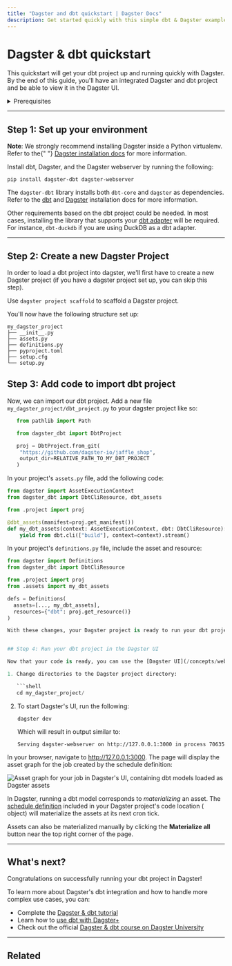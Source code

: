 ```yaml
---
title: "Dagster and dbt quickstart | Dagster Docs"
description: Get started quickly with this simple dbt & Dagster example.
---
```


# Dagster & dbt quickstart

This quickstart will get your dbt project up and running quickly with Dagster. By the end of this guide, you'll have an integrated Dagster and dbt project and be able to view it in the Dagster UI.

<details>
  <summary>Prerequisites</summary>

To complete the steps in this guide, you'll need:

- A valid dbt project
  - A dbt project must contain the `dbt_project.yml` and `profiles.yml` files
  - A test project like [Jaffle Shop](https://github.com/dagster-io/jaffle_shop) can be used

</details>

---

## Step 1: Set up your environment

<Note>
  <strong>Note</strong>: We strongly recommend installing Dagster inside a
  Python virtualenv. Refer to the{" "}
  <a href="/getting-started/install">Dagster installation docs</a> for more
  information.
</Note>

Install dbt, Dagster, and the Dagster webserver by running the following:

```shell
pip install dagster-dbt dagster-webserver
```

The `dagster-dbt` library installs both `dbt-core` and `dagster` as dependencies. Refer to the [dbt](https://docs.getdbt.com/dbt-cli/install/overview) and [Dagster](/getting-started/install) installation docs for more information.

Other requirements based on the dbt project could be needed. In most cases, installing the library that supports your [dbt adapter](https://docs.getdbt.com/docs/supported-data-platforms#types-of-adapters) will be required. For instance, `dbt-duckdb` if you are using DuckDB as a dbt adapter.

---

## Step 2: Create a new Dagster Project

In order to load a dbt project into dagster, we'll first have to create a new Dagster project (if you have a dagster project set up, you can skip this step).

Use `dagster project scaffold` to scaffold a Dagster project.

You'll now have the following structure set up:
```shell
my_dagster_project
├── __init__.py
├── assets.py
├── definitions.py
├── pyproject.toml
├── setup.cfg
└── setup.py
```

## Step 3: Add code to import dbt project

Now, we can import our dbt project. Add a new file `my_dagster_project/dbt_project.py` to your dagster project like so:
```python file=/integrations/dbt/quickstart/with_project.py startafter=start_dbt_project_example endbefore=end_dbt_project_example
   from pathlib import Path

   from dagster_dbt import DbtProject

   proj = DbtProject.from_git(
    "https://github.com/dagster-io/jaffle_shop", 
    output_dir=RELATIVE_PATH_TO_MY_DBT_PROJECT
   )
   ```

In your project's `assets.py` file, add the following code:
```python file=/integrations/dbt/quickstart/with_project.py startafter=start_dbt_assets_example endbefore=end_dbt_assets_example
from dagster import AssetExecutionContext
from dagster_dbt import DbtCliResource, dbt_assets

from .project import proj 

@dbt_assets(manifest=proj.get_manifest())
def my_dbt_assets(context: AssetExecutionContext, dbt: DbtCliResource):
    yield from dbt.cli(["build"], context=context).stream()
```


In your project's `definitions.py` file, include the asset and resource:
```python
from dagster import Definitions
from dagster_dbt import DbtCliResource

from .project import proj
from .assets import my_dbt_assets

defs = Definitions(
  assets=[..., my_dbt_assets],
  resources={"dbt": proj.get_resource()}
)

With these changes, your Dagster project is ready to run your dbt project.


## Step 4: Run your dbt project in the Dagster UI

Now that your code is ready, you can use the [Dagster UI](/concepts/webserver/ui) to take a look at your dbt project. Use the tabs to view instructions for starting the UI.

1. Change directories to the Dagster project directory:

   ```shell
   cd my_dagster_project/
   ```

2. To start Dagster's UI, run the following:

   ```shell
   dagster dev
   ```

   Which will result in output similar to:

   ```shell
   Serving dagster-webserver on http://127.0.0.1:3000 in process 70635
   ```

In your browser, navigate to <http://127.0.0.1:3000>. The page will display the asset graph for the job created by the schedule definition:

<!--
![Asset graph for your job in Dagster's UI, containing dbt models loaded as Dagster assets](/images/integrations/dbt/quickstart/asset_graph.png)
-->

<Image
alt="Asset graph for your job in Dagster's UI, containing dbt models loaded as Dagster assets"
src="/images/integrations/dbt/quickstart/asset_graph.png"
width={2688}
height={1680}
/>

In Dagster, running a dbt model corresponds to _materializing_ an asset. The [schedule definition](/concepts/automation/schedules) included in your Dagster project's code location (<PyObject object="Definitions" /> object) will materialize the assets at its next cron tick.

Assets can also be materialized manually by clicking the **Materialize all** button near the top right corner of the page.

---

## What's next?

Congratulations on successfully running your dbt project in Dagster!

To learn more about Dagster's dbt integration and how to handle more complex use cases, you can:

- Complete the [Dagster & dbt tutorial](/integrations/dbt/using-dbt-with-dagster)
- Learn how to [use dbt with Dagster+](/integrations/dbt/using-dbt-with-dagster-plus)
- Check out the official [Dagster & dbt course on Dagster University](https://courses.dagster.io)

---

## Related

<ArticleList>
  <ArticleListItem
    title="Dagster & dbt tutorial"
    href="/integrations/dbt/using-dbt-with-dagster"
  ></ArticleListItem>
  <ArticleListItem
    title="Using dbt with Dagster+"
    href="/integrations/dbt/using-dbt-with-dagster-plus"
  ></ArticleListItem>
  <ArticleListItem
    title="dagster-dbt reference"
    href="/integrations/dbt/reference"
  ></ArticleListItem>
  <ArticleListItem
    title="Running Dagster locally"
    href="/guides/running-dagster-locally"
  ></ArticleListItem>
</ArticleList>

